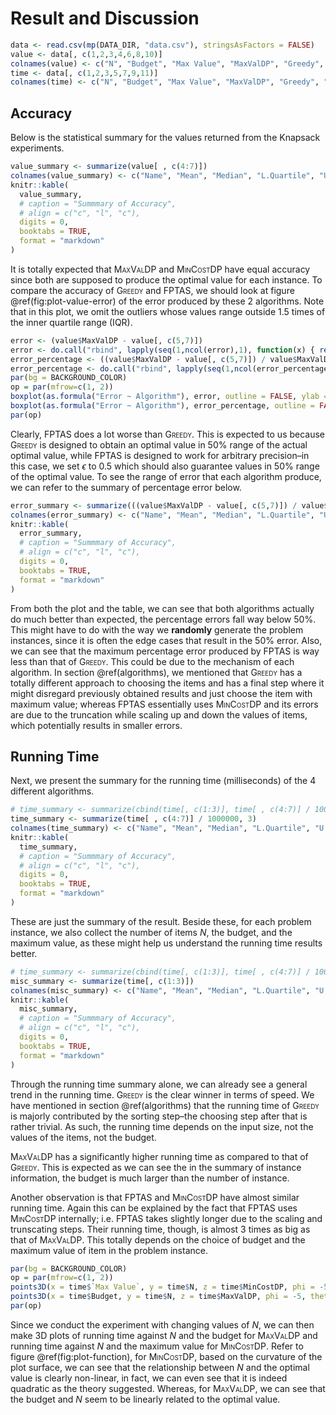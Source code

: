 # Result and Discussion {#result}
```r
data <- read.csv(mp(DATA_DIR, "data.csv"), stringsAsFactors = FALSE)
value <- data[, c(1,2,3,4,6,8,10)]
colnames(value) <- c("N", "Budget", "Max Value", "MaxValDP", "Greedy", "MinCostDP", "FPTAS")
time <- data[, c(1,2,3,5,7,9,11)]
colnames(time) <- c("N", "Budget", "Max Value", "MaxValDP", "Greedy", "MinCostDP", "FPTAS")
```
## Accuracy
Below is the statistical summary for the values returned from the Knapsack experiments. 

``` r
value_summary <- summarize(value[ , c(4:7)])
colnames(value_summary) <- c("Name", "Mean", "Median", "L.Quartile", "U.Quartile", "IQR", "Min", "Max")
knitr::kable(
  value_summary,
  # caption = "Summmary of Accuracy",
  # align = c("c", "l", "c"),
  digits = 0,
  booktabs = TRUE,
  format = "markdown"
)  
```

It is totally expected that <span style="font-variant:small-caps;">MaxValDP</span> and <span style="font-variant:small-caps;">MinCostDP</span> have equal accuracy since both are supposed to produce the optimal value for each instance. To compare the accuracy of <span style="font-variant:small-caps;">Greedy</span> and <span style="font-variant:small-caps;">FPTAS</span>, we should look at figure \@ref(fig:plot-value-error) of the error produced by these 2 algorithms. Note that in this plot, we omit the outliers whose values range outside 1.5 times of the inner quartile range (IQR).

``` r
error <- (value$MaxValDP - value[, c(5,7)])
error <- do.call("rbind", lapply(seq(1,ncol(error),1), function(x) { return(data.frame(Algorithm = names(error)[x], Error = error[,x]))}))
error_percentage <- ((value$MaxValDP - value[, c(5,7)]) / value$MaxValDP) * 100
error_percentage <- do.call("rbind", lapply(seq(1,ncol(error_percentage),1), function(x) { return(data.frame(Algorithm = names(error_percentage)[x], Error = error_percentage[,x]))}))
par(bg = BACKGROUND_COLOR)
op = par(mfrow=c(1, 2))
boxplot(as.formula("Error ~ Algorithm"), error, outline = FALSE, ylab = "Error")
boxplot(as.formula("Error ~ Algorithm"), error_percentage, outline = FALSE, ylab = "% Error")
par(op)
```

Clearly, <span style="font-variant:small-caps;">FPTAS</span> does a lot worse than <span style="font-variant:small-caps;">Greedy</span>. This is expected to us because <span style="font-variant:small-caps;">Greedy</span> is designed to obtain an optimal value in 50% range of the actual optimal value, while <span style="font-variant:small-caps;">FPTAS</span> is designed to work for arbitrary precision--in this case, we set $\epsilon$ to 0.5 which should also guarantee values in 50% range of the optimal value. To see the range of error that each algorithm produce, we can refer to the summary of percentage error below.

``` r
error_summary <- summarize(((value$MaxValDP - value[, c(5,7)]) / value$MaxValDP) * 100, 3)
colnames(error_summary) <- c("Name", "Mean", "Median", "L.Quartile", "U.Quartile", "IQR", "Min", "Max")
knitr::kable(
  error_summary,
  # caption = "Summmary of Accuracy",
  # align = c("c", "l", "c"),
  digits = 0,
  booktabs = TRUE,
  format = "markdown"
)  
```

From both the plot and the table, we can see that both algorithms actually do much better than expected, the percentage errors fall way below 50%. This might have to do with the way we **randomly** generate the problem instances, since it is often the edge cases that result in the 50% error. Also, we can see that the maximum percentage error produced by <span style="font-variant:small-caps;">FPTAS</span> is way less than that of <span style="font-variant:small-caps;">Greedy</span>. This could be due to the mechanism of each algorithm. In section \@ref(algorithms), we mentioned that <span style="font-variant:small-caps;">Greedy</span> has a totally different approach to choosing the items and has a final step where it might disregard previously obtained results and just choose the item with maximum value; whereas <span style="font-variant:small-caps;">FPTAS</span> essentially uses <span style="font-variant:small-caps;">MinCostDP</span> and its errors are due to the truncation while scaling up and down the values of items, which potentially results in smaller errors.





## Running Time
Next, we present the summary for the running time (milliseconds) of the 4 different algorithms.

``` r
# time_summary <- summarize(cbind(time[, c(1:3)], time[ , c(4:7)] / 1000000), 3)
time_summary <- summarize(time[ , c(4:7)] / 1000000, 3)
colnames(time_summary) <- c("Name", "Mean", "Median", "L.Quartile", "U.Quartile", "IQR", "Min", "Max")
knitr::kable(
  time_summary,
  # caption = "Summmary of Accuracy",
  # align = c("c", "l", "c"),
  digits = 0,
  booktabs = TRUE,
  format = "markdown"
)  
```

These are just the summary of the result. Beside these, for each problem instance, we also collect the number of items $N$, the budget, and the maximum value, as these might help us understand the running time results better. 

``` r
# time_summary <- summarize(cbind(time[, c(1:3)], time[ , c(4:7)] / 1000000), 3)
misc_summary <- summarize(time[, c(1:3)])
colnames(misc_summary) <- c("Name", "Mean", "Median", "L.Quartile", "U.Quartile", "IQR", "Min", "Max")
knitr::kable(
  misc_summary,
  # caption = "Summmary of Accuracy",
  # align = c("c", "l", "c"),
  digits = 0,
  booktabs = TRUE,
  format = "markdown"
)  
```

Through the running time summary alone, we can already see a general trend in the running time. <span style="font-variant:small-caps;">Greedy</span> is the clear winner in terms of speed. We have mentioned in section \@ref(algorithms) that the running time of <span style="font-variant:small-caps;">Greedy</span> is majorly contributed by the sorting step--the choosing step after that is rather trivial. As such, the running time depends on the input size, not the values of the items, not the budget. 

<span style="font-variant:small-caps;">MaxValDP</span> has a significantly higher running time as compared to that of <span style="font-variant:small-caps;">Greedy</span>. This is expected as we can see the in the summary of instance information, the budget is much larger than the number of instance.

Another observation is that <span style="font-variant:small-caps;">FPTAS</span> and <span style="font-variant:small-caps;">MinCostDP</span> have almost similar running time. Again this can be explained by the fact that <span style="font-variant:small-caps;">FPTAS</span> uses <span style="font-variant:small-caps;">MinCostDP</span> internally; i.e. <span style="font-variant:small-caps;">FPTAS</span> takes slightly longer due to the scaling and trunscating steps. Their running time, though, is almost 3 times as big as that of <span style="font-variant:small-caps;">MaxValDP</span>. This totally depends on the choice of budget and the maximum value of item in the problem instance.

``` r
par(bg = BACKGROUND_COLOR)
op = par(mfrow=c(1, 2))
points3D(x = time$`Max Value`, y = time$N, z = time$MinCostDP, phi = -5, theta = 56, xlab = "Max Value", ylab = "N", zlab = "Optimal Value", bty = NULL, pch = 1, cex = 0.05, cex.lab = 0.6, colkey = FALSE, col = ramp.col (col = c(COLOR[["Blue"]], COLOR[["Red"]]), n = 100000, alpha = 1))
points3D(x = time$Budget, y = time$N, z = time$MaxValDP, phi = -5, theta = 23, xlab = "Budget", ylab = "N", zlab = "Optimal Value", bty = NULL, pch = 1, cex = 0.05, cex.lab = 0.6, colkey = FALSE, col = ramp.col (col = c(COLOR[["Blue"]], COLOR[["Red"]]), n = 100000, alpha = 1))
par(op)
```

Since we conduct the experiment with changing values of $N$, we can then make 3D plots of running time against $N$ and the budget for <span style="font-variant:small-caps;">MaxValDP</span> and running time against $N$ and the maximum value for <span style="font-variant:small-caps;">MinCostDP</span>. Refer to figure \@ref(fig:plot-function), for <span style="font-variant:small-caps;">MinCostDP</span>, based on the curvature of the plot surface, we can see that the relationship between $N$ and the optimal value is clearly non-linear, in fact, we can even see that it is indeed quadratic as the theory suggested. Whereas, for <span style="font-variant:small-caps;">MaxValDP</span>, we can see that the budget and $N$ seem to be linearly related to the optimal value.
